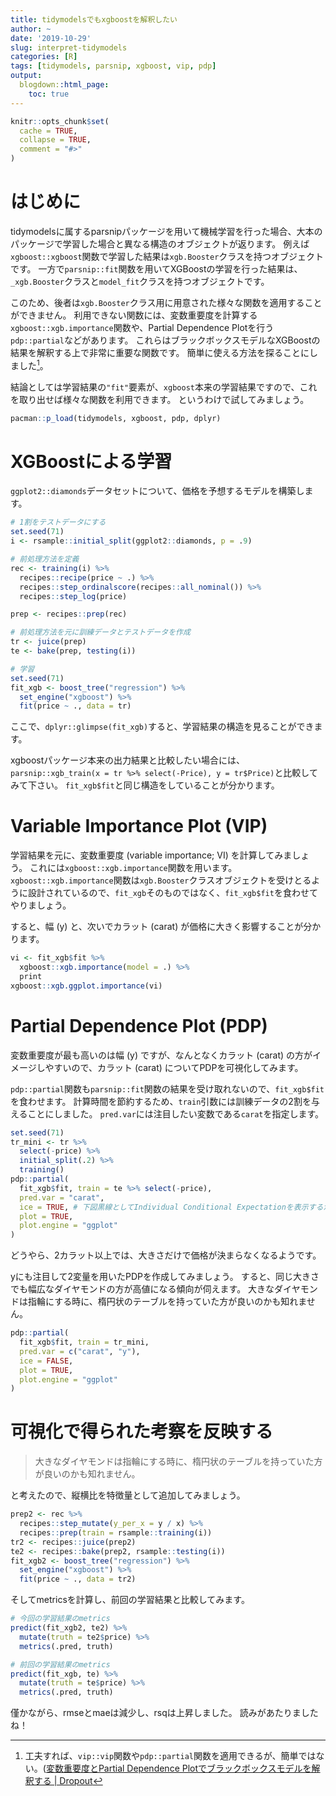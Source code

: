 ```yaml
---
title: tidymodelsでもxgboostを解釈したい
author: ~
date: '2019-10-29'
slug: interpret-tidymodels
categories: [R]
tags: [tidymodels, parsnip, xgboost, vip, pdp]
output:
  blogdown::html_page:
    toc: true
---
```


```r
knitr::opts_chunk$set(
  cache = TRUE,
  collapse = TRUE,
  comment = "#>"
)
```



# はじめに

tidymodelsに属するparsnipパッケージを用いて機械学習を行った場合、大本のパッケージで学習した場合と異なる構造のオブジェクトが返ります。
例えば`xgboost::xgboost`関数で学習した結果は`xgb.Booster`クラスを持つオブジェクトです。
一方で`parsnip::fit`関数を用いてXGBoostの学習を行った結果は、`_xgb.Booster`クラスと`model_fit`クラスを持つオブジェクトです。

このため、後者は`xgb.Booster`クラス用に用意された様々な関数を適用することができません。
利用できない関数には、変数重要度を計算する`xgboost::xgb.importance`関数や、Partial Dependence Plotを行う`pdp::partial`などがあります。
これらはブラックボックスモデルなXGBoostの結果を解釈する上で非常に重要な関数です。
簡単に使える方法を探ることにしました^[工夫すれば、`vip::vip`関数や`pdp::partial`関数を適用できるが、簡単ではない。([変数重要度とPartial Dependence Plotでブラックボックスモデルを解釈する | Dropout](https://dropout009.hatenablog.com/entry/2019/01/07/124214)]。

結論としては学習結果の`"fit"`要素が、`xgboost`本来の学習結果ですので、これを取り出せば様々な関数を利用できます。
というわけで試してみましょう。

```r
pacman::p_load(tidymodels, xgboost, pdp, dplyr)
```

# XGBoostによる学習

`ggplot2::diamonds`データセットについて、価格を予想するモデルを構築します。

```r
# 1割をテストデータにする
set.seed(71)
i <- rsample::initial_split(ggplot2::diamonds, p = .9)

# 前処理方法を定義
rec <- training(i) %>%
  recipes::recipe(price ~ .) %>%
  recipes::step_ordinalscore(recipes::all_nominal()) %>%
  recipes::step_log(price)

prep <- recipes::prep(rec)

# 前処理方法を元に訓練データとテストデータを作成
tr <- juice(prep)
te <- bake(prep, testing(i))

# 学習
set.seed(71)
fit_xgb <- boost_tree("regression") %>%
  set_engine("xgboost") %>%
  fit(price ~ ., data = tr)
```

ここで、`dplyr::glimpse(fit_xgb)`すると、学習結果の構造を見ることができます。

xgboostパッケージ本来の出力結果と比較したい場合には、`parsnip::xgb_train(x = tr %>% select(-Price), y = tr$Price)`と比較してみて下さい。
`fit_xgb$fit`と同じ構造をしていることが分かります。

# Variable Importance Plot (VIP)

学習結果を元に、変数重要度 (variable importance; VI) を計算してみましょう。
これには`xgboost::xgb.importance`関数を用います。
`xgboost::xgb.importance`関数は`xgb.Booster`クラスオブジェクトを受けとるように設計されているので、`fit_xgb`そのものではなく、`fit_xgb$fit`を食わせてやりましょう。

すると、幅 (y) と、次いでカラット (carat) が価格に大きく影響することが分かります。

```r
vi <- fit_xgb$fit %>%
  xgboost::xgb.importance(model = .) %>%
  print
xgboost::xgb.ggplot.importance(vi)
```

# Partial Dependence Plot (PDP)

変数重要度が最も高いのは幅 (y) ですが、なんとなくカラット (carat) の方がイメージしやすいので、カラット (carat) についてPDPを可視化してみます。

`pdp::partial`関数も`parsnip::fit`関数の結果を受け取れないので、`fit_xgb$fit`を食わせます。
計算時間を節約するため、`train`引数には訓練データの2割を与えることにしました。
`pred.var`には注目したい変数である`carat`を指定します。

```r
set.seed(71)
tr_mini <- tr %>%
  select(-price) %>%
  initial_split(.2) %>%
  training()
pdp::partial(
  fit_xgb$fit, train = te %>% select(-price),
  pred.var = "carat",
  ice = TRUE, # 下図黒線としてIndividual Conditional Expectationを表示するか。
  plot = TRUE,
  plot.engine = "ggplot"
)
```

どうやら、2カラット以上では、大きさだけで価格が決まらなくなるようです。

yにも注目して2変量を用いたPDPを作成してみましょう。
すると、同じ大きさでも幅広なダイヤモンドの方が高値になる傾向が伺えます。
大きなダイヤモンドは指輪にする時に、楕円状のテーブルを持っていた方が良いのかも知れません。

```r
pdp::partial(
  fit_xgb$fit, train = tr_mini,
  pred.var = c("carat", "y"),
  ice = FALSE,
  plot = TRUE,
  plot.engine = "ggplot"
)
```

# 可視化で得られた考察を反映する

> 大きなダイヤモンドは指輪にする時に、楕円状のテーブルを持っていた方が良いのかも知れません。

と考えたので、縦横比を特徴量として追加してみましょう。

```r
prep2 <- rec %>%
  recipes::step_mutate(y_per_x = y / x) %>%
  recipes::prep(train = rsample::training(i))
tr2 <- recipes::juice(prep2)
te2 <- recipes::bake(prep2, rsample::testing(i))
fit_xgb2 <- boost_tree("regression") %>%
  set_engine("xgboost") %>%
  fit(price ~ ., data = tr2)
```

そしてmetricsを計算し、前回の学習結果と比較してみます。

```r
# 今回の学習結果のmetrics
predict(fit_xgb2, te2) %>%
  mutate(truth = te2$price) %>%
  metrics(.pred, truth)
```

```r
# 前回の学習結果のmetrics
predict(fit_xgb, te) %>%
  mutate(truth = te$price) %>%
  metrics(.pred, truth)
```

僅かながら、rmseとmaeは減少し、rsqは上昇しました。
読みがあたりましたね！
